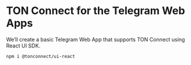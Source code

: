 # TON Connect for the Telegram Web Apps

We’ll create a basic Telegram Web App that supports TON Connect using React UI SDK.

```bash
npm i @tonconnect/ui-react
```